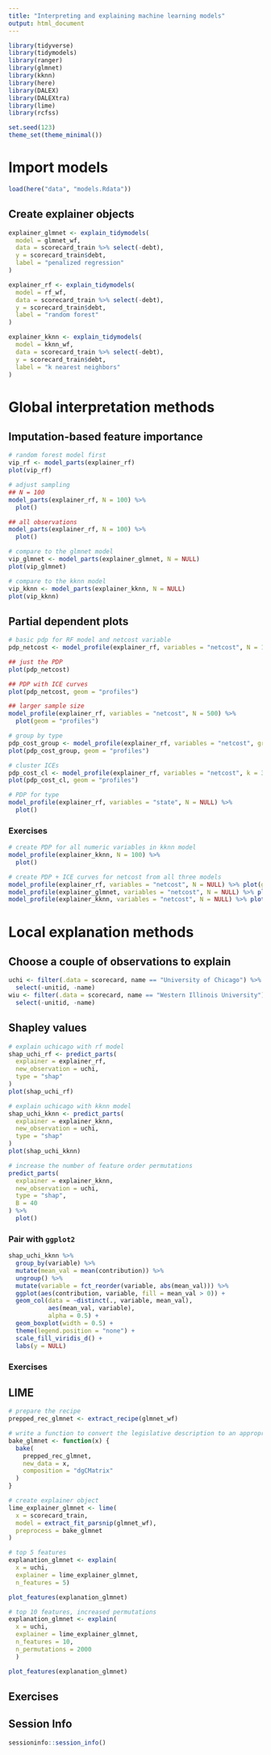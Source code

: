 ```yaml
---
title: "Interpreting and explaining machine learning models"
output: html_document
---
```


```r
library(tidyverse)
library(tidymodels)
library(ranger)
library(glmnet)
library(kknn)
library(here)
library(DALEX)
library(DALEXtra)
library(lime)
library(rcfss)

set.seed(123)
theme_set(theme_minimal())
```

# Import models

```r
load(here("data", "models.Rdata"))
```

## Create explainer objects

```r
explainer_glmnet <- explain_tidymodels(
  model = glmnet_wf,
  data = scorecard_train %>% select(-debt),
  y = scorecard_train$debt,
  label = "penalized regression"
)

explainer_rf <- explain_tidymodels(
  model = rf_wf,
  data = scorecard_train %>% select(-debt),
  y = scorecard_train$debt,
  label = "random forest"
)

explainer_kknn <- explain_tidymodels(
  model = kknn_wf,
  data = scorecard_train %>% select(-debt),
  y = scorecard_train$debt,
  label = "k nearest neighbors"
)
```

# Global interpretation methods

## Imputation-based feature importance

```r
# random forest model first
vip_rf <- model_parts(explainer_rf)
plot(vip_rf)

# adjust sampling
## N = 100
model_parts(explainer_rf, N = 100) %>%
  plot()

## all observations
model_parts(explainer_rf, N = 100) %>%
  plot()

# compare to the glmnet model
vip_glmnet <- model_parts(explainer_glmnet, N = NULL)
plot(vip_glmnet)

# compare to the kknn model
vip_kknn <- model_parts(explainer_kknn, N = NULL)
plot(vip_kknn)
```

## Partial dependent plots

```r
# basic pdp for RF model and netcost variable
pdp_netcost <- model_profile(explainer_rf, variables = "netcost", N = 100)

## just the PDP
plot(pdp_netcost)

## PDP with ICE curves
plot(pdp_netcost, geom = "profiles")

## larger sample size
model_profile(explainer_rf, variables = "netcost", N = 500) %>%
  plot(geom = "profiles")

# group by type
pdp_cost_group <- model_profile(explainer_rf, variables = "netcost", groups = "type", N = NULL)
plot(pdp_cost_group, geom = "profiles")

# cluster ICEs
pdp_cost_cl <- model_profile(explainer_rf, variables = "netcost", k = 3, N = NULL)
plot(pdp_cost_cl, geom = "profiles")

# PDP for type
model_profile(explainer_rf, variables = "state", N = NULL) %>%
  plot()
```

### Exercises

```r
# create PDP for all numeric variables in kknn model
model_profile(explainer_kknn, N = 100) %>%
  plot()

# create PDP + ICE curves for netcost from all three models
model_profile(explainer_rf, variables = "netcost", N = NULL) %>% plot(geom = "profiles")
model_profile(explainer_glmnet, variables = "netcost", N = NULL) %>% plot(geom = "profiles")
model_profile(explainer_kknn, variables = "netcost", N = NULL) %>% plot(geom = "profiles")

```

# Local explanation methods

## Choose a couple of observations to explain

```r
uchi <- filter(.data = scorecard, name == "University of Chicago") %>%
  select(-unitid, -name)
wiu <- filter(.data = scorecard, name == "Western Illinois University") %>%
  select(-unitid, -name)
```

## Shapley values

```r
# explain uchicago with rf model
shap_uchi_rf <- predict_parts(
  explainer = explainer_rf,
  new_observation = uchi,
  type = "shap"
)
plot(shap_uchi_rf)

# explain uchicago with kknn model
shap_uchi_kknn <- predict_parts(
  explainer = explainer_kknn,
  new_observation = uchi,
  type = "shap"
)
plot(shap_uchi_kknn)

# increase the number of feature order permutations
predict_parts(
  explainer = explainer_kknn,
  new_observation = uchi,
  type = "shap",
  B = 40
) %>%
  plot()
```

### Pair with `ggplot2`

```r
shap_uchi_kknn %>%
  group_by(variable) %>%
  mutate(mean_val = mean(contribution)) %>%
  ungroup() %>%
  mutate(variable = fct_reorder(variable, abs(mean_val))) %>%
  ggplot(aes(contribution, variable, fill = mean_val > 0)) +
  geom_col(data = ~distinct(., variable, mean_val), 
           aes(mean_val, variable), 
           alpha = 0.5) +
  geom_boxplot(width = 0.5) +
  theme(legend.position = "none") +
  scale_fill_viridis_d() +
  labs(y = NULL)
```

### Exercises

## LIME

```r
# prepare the recipe
prepped_rec_glmnet <- extract_recipe(glmnet_wf)

# write a function to convert the legislative description to an appropriate matrix object
bake_glmnet <- function(x) {
  bake(
    prepped_rec_glmnet,
    new_data = x,
    composition = "dgCMatrix"
  )
}

# create explainer object
lime_explainer_glmnet <- lime(
  x = scorecard_train,
  model = extract_fit_parsnip(glmnet_wf),
  preprocess = bake_glmnet
)

# top 5 features
explanation_glmnet <- explain(
  x = uchi,
  explainer = lime_explainer_glmnet,
  n_features = 5)

plot_features(explanation_glmnet)

# top 10 features, increased permutations
explanation_glmnet <- explain(
  x = uchi,
  explainer = lime_explainer_glmnet,
  n_features = 10,
  n_permutations = 2000
  )

plot_features(explanation_glmnet)
```

## Exercises


## Session Info

```r
sessioninfo::session_info()
```
